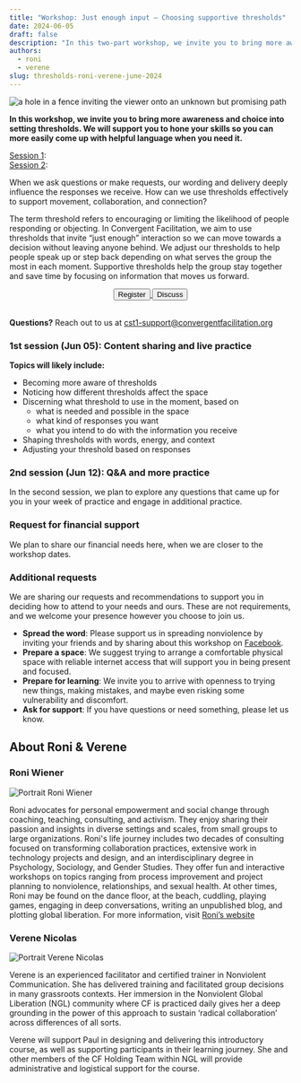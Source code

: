 ```yaml
---
title: "Workshop: Just enough input — Choosing supportive thresholds"
date: 2024-06-05
draft: false
description: "In this two-part workshop, we invite you to bring more awareness and choice into setting thresholds. We will support you to hone your skills so you can more easily come up with helpful language when you need it."
authors:
  - roni
  - verene
slug: thresholds-roni-verene-june-2024
---
```


![a hole in a fence inviting the viewer onto an unknown but promising path](/img/thresholds2024_opt1.webp)


<p style={{ fontSize: '22px' }}>
<b>In this workshop, we invite you to bring more awareness and choice into setting thresholds. We will support you to hone your skills so you can more easily come up with helpful language when you need it.</b>
</p>

[Session 1](/thresholds-roni-verene-june-2024#1st-session-jun-05-input-and-live-practice):  <LocalTime year={2024} month={6} day={5} startHour={15} startMinute={0} endHour={18} endMinute={0}/>  
[Session 2](/thresholds-roni-verene-june-2024#2nd-session-jun-12-qa-and-more-practice): <LocalTime year={2024} month={6} day={12} startHour={15} startMinute={0} endHour={17} endMinute={0}/>


When we ask questions or make requests, our wording and delivery deeply influence the responses we receive. How can we use thresholds effectively to support movement, collaboration, and connection?

The term threshold refers to encouraging or limiting the likelihood of people responding or objecting. In Convergent Facilitation, we aim to use thresholds that invite “just enough” interaction so we can move towards a decision without leaving anyone behind. We adjust our thresholds to help people speak up or step back depending on what serves the group the most in each moment. Supportive thresholds help the group stay together and save time by focusing on information that moves us forward. 


<!--truncate-->

<center>
<span>
  <a href="https://forms.gle/kmBvN5gPXq7aKqdk9"> 
    <button className="button button--primary" type="submit">
    Register
    </button>
  </a>
  <a href="https://community.convergentfacilitation.org/t/two-part-workshop-w-roni-verene-just-enough-input-choosing-supportive-thresholds/91"> 
    <button className="button button--secondary" type="submit">
	Discuss
    </button>
  </a>
</span>
   <br/>
  <br/>
</center>


**Questions?** Reach out to us at [cst1-support@convergentfacilitation.org](mailto:cst1-support@convergentfacilitation.org)

### 1st session (Jun 05): Content sharing and live practice

**Topics will likely include:**
- Becoming more aware of thresholds
- Noticing how different thresholds affect the space
- Discerning what threshold to use in the moment,  based on
  - what is needed and possible in the space
  - what kind of responses you want
  - what you intend to do with the information you receive
- Shaping thresholds with words, energy, and context
- Adjusting your threshold based on responses


### 2nd session (Jun 12): Q&A and more practice

In the second session, we plan to explore any questions that came up for you in your week of practice and engage in additional practice.

### Request for financial support

We plan to share our financial needs here, when we are closer to the workshop dates.

### Additional requests

We are sharing our requests and recommendations to support you in deciding how to attend to your needs and ours. These are not requirements, and we welcome your presence however you choose to join us.

* **Spread the word**: Please support us in spreading nonviolence by inviting your friends and by sharing about this workshop on [Facebook](https://www.facebook.com/convergentfacilitation/posts/pfbid0VteEhYKig7MZLiD7hJkGfHCGJL1ept1F5PpP9ossTnuHaNtb5F38grDSfWqajhMql).
* **Prepare a space**: We suggest trying to arrange a comfortable physical space with reliable internet access that will support you in being present and focused.
* **Prepare for learning**: We invite you to arrive with openness to trying new things, making mistakes, and maybe even risking some vulnerability and discomfort.
* **Ask for support**: If you have questions or need something, please let us know.


## About Roni & Verene


### Roni Wiener

<img src="/img/roni_wiener.webp" alt="Portrait Roni Wiener" className="round-image"/>

Roni advocates for personal empowerment and social change through coaching, teaching, consulting, and activism. They enjoy sharing their passion and insights in diverse settings and scales, from small groups to large organizations. Roni's life journey includes two decades of consulting focused on transforming collaboration practices, extensive work in technology projects and design, and an interdisciplinary degree in Psychology, Sociology, and Gender Studies. They offer fun and interactive workshops on topics ranging from process improvement and project planning to nonviolence, relationships, and sexual health. At other times, Roni may be found on the dance floor, at the beach, cuddling, playing games, engaging in deep conversations, writing an unpublished blog, and plotting global liberation. For more information, visit [Roni’s website](https://sundragonrising.com/index.html)

### Verene Nicolas

<img src="/img/verene_nicolas.jpg" alt="Portrait Verene Nicolas" className="round-image"/>

Verene is an experienced facilitator and certified trainer in Nonviolent Communication. She has delivered training and facilitated group decisions in many grassroots contexts. Her immersion in the Nonviolent Global Liberation (NGL) community where CF is practiced daily gives her a deep grounding in the power of this approach to sustain ‘radical collaboration’ across differences of all sorts.   

Verene will support Paul in designing and delivering this introductory course, as well as supporting participants in their learning journey. She and other members of the CF Holding Team within NGL will provide administrative and logistical support for the course. 

